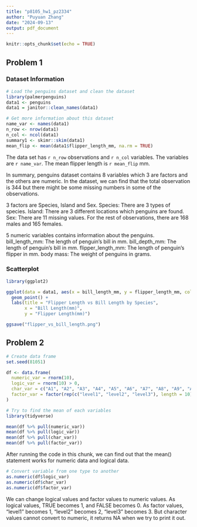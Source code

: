 ```yaml
---
title: "p8105_hw1_pz2334"
author: "Puyuan Zhang"
date: "2024-09-13"
output: pdf_document
---
```


```r
knitr::opts_chunk$set(echo = TRUE)
```

## Problem 1
### Dataset Information
```r
# Load the penguins dataset and clean the dataset
library(palmerpenguins)
data1 <- penguins
data1 = janitor::clean_names(data1)
```
```r
# Get more information about this dataset
name_var <- names(data1)
n_row <- nrow(data1)
n_col <- ncol(data1)
summary1 <- skimr::skim(data1)
mean_flip <- mean(data1$flipper_length_mm, na.rm = TRUE)
```
The data set has `r n_row` observations and `r n_col` variables. The variables are `r name_var`. The mean flipper length is  `r mean_flip` mm.

In summary, penguins dataset contains 8 variables which 3 are factors and the others are numeric.
In the dataset, we can find that the total observation is 344 but there might be some missing numbers in some of the observations.

3 factors are Species, Island and Sex.
Species: There are 3 types of species.
Island: There are 3 different locations which penguins are found.
Sex: There are 11 missing values. For the rest of observations, there are 168 males and 165 females.

5 numeric variables contains information about the penguins.
bill_length_mm: The length of penguin's bill in mm.
bill_depth_mm: The length of penguin's bill in mm.
flipper_length_mm: The length of penguin's flipper in mm.
body mass: The weight of penguins in grams.

### Scatterplot
```r
library(ggplot2)

ggplot(data = data1, aes(x = bill_length_mm, y = flipper_length_mm, color = species)) +
  geom_point() +
  labs(title = "Flipper Length vs Bill Length by Species",
       x = "Bill Length(mm)",
       y = "Flipper Length(mm)")

ggsave("flipper_vs_bill_length.png")
```

## Problem 2
```r
# Create data frame
set.seed(81051)

df <- data.frame(
  numeric_var = rnorm(10),
  logic_var = rnorm(10) > 0,
  char_var = c("A1", "A2", "A3", "A4", "A5", "A6", "A7", "A8", "A9", "A10"),
  factor_var = factor(rep(c("level1", "level2", "level3"), length = 10))
)

```
```r
# Try to find the mean of each variables
library(tidyverse)

mean(df %>% pull(numeric_var))
mean(df %>% pull(logic_var))
mean(df %>% pull(char_var))
mean(df %>% pull(factor_var))
```
After running the code in this chunk, we can find out that the mean() statement works for numeric data and logical data.
```r
# Convert variable from one type to another
as.numeric(df$logic_var)
as.numeric(df$char_var)
as.numeric(df$factor_var)
```
We can change logical values and factor values to numeric values. As logical values, TRUE becomes 1, and FALSE becomes 0. As factor values, "level1" becomes 1, "level2" becomes 2, "level3" becomes 3. But character values cannot convert to numeric, it returns NA when we try to print it out.